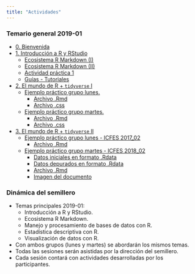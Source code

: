 ```yaml
---
title: "Actividades"
---
```


### Temario general 2019-01
  
  - [0. Bienvenida](/Actividades/0_Bienvenida.html)
  - [1. Introducción a R y RStudio](/Actividades/1_Intro.html)
      - [Ecosistema R Markdown (I)](/Actividades/1_RMarkdown.html)
      - [Ecosistema R Markdown (II)](/Actividades/1.2_RMarkdown.html)
      - [Actividad práctica 1](/Actividades/Actividad1.html)
      - [Guías - Tutoriales](/Actividades/GuiasR.html)
  - [2. El mundo de R + `tidyverse` I](/Actividades/2_MundoR.html)
      - [Ejemplo práctico grupo lunes.](https://rpubs.com/Edimer/477135)
          - [Archivo .Rmd](https://github.com/unal-semilleroR-FacCA/unal-semilleror-facca.github.io/blob/master/Actividades/Indice_Educativo.Rmd)
          - [Archivo .css](https://github.com/unal-semilleroR-FacCA/unal-semilleror-facca.github.io/blob/master/Actividades/estiloSemillero.css)
      - [Ejemplo práctico grupo martes.](https://rpubs.com/Edimer/477747)
          - [Archivo .Rmd](https://github.com/unal-semilleroR-FacCA/unal-semilleror-facca.github.io/blob/master/Actividades/Nutricion.Rmd)
          - [Archivo .css](https://github.com/unal-semilleroR-FacCA/unal-semilleror-facca.github.io/blob/master/Actividades/estiloSemillero.css)
  - [3. El mundo de R + `tidyverse` II](/Actividades/2_MundoR_tidy.html)      
      - [Ejemplo práctico grupo lunes - ICFES 2017_02]()
          - [Archivo .Rmd]()
      - [Ejemplo práctico grupo martes - ICFES 2018_02](https://rpubs.com/Edimer/482725)
          - [Datos iniciales en formato .Rdata](/Actividades/Icfes_201802.Rdata)
          - [Datos depurados en formato .Rdata](/Actividades/Icfes_depurada.Rdata)
          - [Archivo .Rmd](https://github.com/unal-semilleroR-FacCA/unal-semilleror-facca.github.io/blob/master/Actividades/Icfes_Martes.Rmd)
          - [Imagen del documento](/Actividades/saber-pro-celee-eafit.gif)
  
### Dinámica del semillero

  - Temas principales 2019-01:
      - Introducción a R y RStudio.
      - Ecosistema R Markdown.
      - Manejo y procesamiento de bases de datos con R.
      - Estadística descriptiva con R.
      - Visualización de datos con R.
  - Con ambos grupos (lunes y martes) se abordarán los mismos temas.
  - Todas las sesiones serán asistidas por la dirección del semillero.
  - Cada sesión contará con actividades desarrolladas por los participantes.
